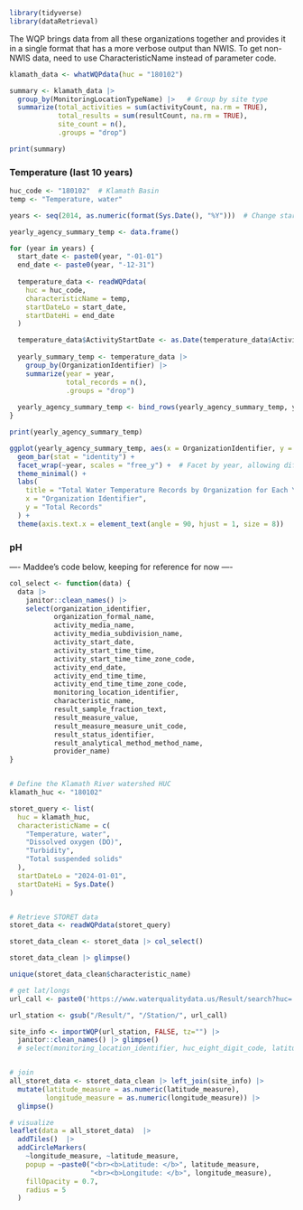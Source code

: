 ```r
library(tidyverse)
library(dataRetrieval)
```
The WQP brings data from all these organizations together and provides it in a single format that has a more verbose output than NWIS. To get non-NWIS data, need to use CharacteristicName instead of parameter code.

```r
klamath_data <- whatWQPdata(huc = "180102")

summary <- klamath_data |> 
  group_by(MonitoringLocationTypeName) |>   # Group by site type
  summarize(total_activities = sum(activityCount, na.rm = TRUE),
            total_results = sum(resultCount, na.rm = TRUE),
            site_count = n(),
            .groups = "drop")

print(summary)
```

### Temperature (last 10 years)

```r
huc_code <- "180102"  # Klamath Basin
temp <- "Temperature, water" 

years <- seq(2014, as.numeric(format(Sys.Date(), "%Y")))  # Change starting year as needed

yearly_agency_summary_temp <- data.frame()

for (year in years) {
  start_date <- paste0(year, "-01-01")
  end_date <- paste0(year, "-12-31")
  
  temperature_data <- readWQPdata(
    huc = huc_code,
    characteristicName = temp,
    startDateLo = start_date,
    startDateHi = end_date
  )

  temperature_data$ActivityStartDate <- as.Date(temperature_data$ActivityStartDate)
  
  yearly_summary_temp <- temperature_data |> 
    group_by(OrganizationIdentifier) |> 
    summarize(year = year,
              total_records = n(),
              .groups = "drop")
  
  yearly_agency_summary_temp <- bind_rows(yearly_agency_summary_temp, yearly_summary_temp)
}

print(yearly_agency_summary_temp)
```
```r
ggplot(yearly_agency_summary_temp, aes(x = OrganizationIdentifier, y = total_records, fill = OrganizationIdentifier)) +
  geom_bar(stat = "identity") +
  facet_wrap(~year, scales = "free_y") +  # Facet by year, allowing different y-axis scales
  theme_minimal() +
  labs(
    title = "Total Water Temperature Records by Organization for Each Year",
    x = "Organization Identifier",
    y = "Total Records"
  ) +
  theme(axis.text.x = element_text(angle = 90, hjust = 1, size = 8))
```

### pH 



---- Maddee's code below, keeping for reference for now ----

```r
col_select <- function(data) {
  data |> 
    janitor::clean_names() |> 
    select(organization_identifier,
           organization_formal_name,
           activity_media_name,
           activity_media_subdivision_name,
           activity_start_date,
           activity_start_time_time,
           activity_start_time_time_zone_code,
           activity_end_date,
           activity_end_time_time,
           activity_end_time_time_zone_code,
           monitoring_location_identifier,
           characteristic_name,
           result_sample_fraction_text,
           result_measure_value,
           result_measure_measure_unit_code,
           result_status_identifier,
           result_analytical_method_method_name,
           provider_name)
}


# Define the Klamath River watershed HUC
klamath_huc <- "180102"

storet_query <- list(
  huc = klamath_huc,                       
  characteristicName = c(
    "Temperature, water",
    "Dissolved oxygen (DO)",
    "Turbidity",
    "Total suspended solids"
  ),
  startDateLo = "2024-01-01",               
  startDateHi = Sys.Date()                  
)


# Retrieve STORET data
storet_data <- readWQPdata(storet_query)

storet_data_clean <- storet_data |> col_select()

storet_data_clean |> glimpse()

unique(storet_data_clean$characteristic_name)

# get lat/longs
url_call <- paste0('https://www.waterqualitydata.us/Result/search?huc=', klamath_huc, '&mimeType=tsv&sorted=no')

url_station <- gsub("/Result/", "/Station/", url_call)

site_info <- importWQP(url_station, FALSE, tz="") |>
  janitor::clean_names() |> glimpse()
  # select(monitoring_location_identifier, huc_eight_digit_code, latitude_measure, longitude_measure)


# join 
all_storet_data <- storet_data_clean |> left_join(site_info) |> 
  mutate(latitude_measure = as.numeric(latitude_measure),
         longitude_measure = as.numeric(longitude_measure)) |> 
  glimpse()
```


```r
# visualize 
leaflet(data = all_storet_data)  |> 
  addTiles()  |> 
  addCircleMarkers(
    ~longitude_measure, ~latitude_measure,
    popup = ~paste0("<br><b>Latitude: </b>", latitude_measure, 
                    "<br><b>Longitude: </b>", longitude_measure),
    fillOpacity = 0.7,
    radius = 5
  ) 
```

